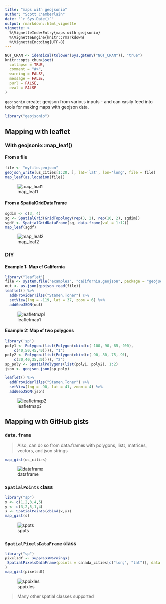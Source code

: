 ```yaml
---
title: "maps with geojsonio"
author: "Scott Chamberlain"
date: "`r Sys.Date()`"
output: rmarkdown::html_vignette
vignette: >
  %\VignetteIndexEntry{maps with geojsonio}
  %\VignetteEngine{knitr::rmarkdown}
  %\VignetteEncoding{UTF-8}
---
```


```r
NOT_CRAN <- identical(tolower(Sys.getenv("NOT_CRAN")), "true")
knitr::opts_chunk$set(
  collapse = TRUE,
  comment = "#>",
  warning = FALSE,
  message = FALSE,
  purl = FALSE,
  eval = FALSE
)
```

`geojsonio` creates geojson from various inputs - and can easily feed into tools for making maps with geojson data.

```r
library("geojsonio")
```


## Mapping with leaflet

### With geojsonio::map_leaf()

#### From a file

```r
file <- "myfile.geojson"
geojson_write(us_cities[1:20, ], lat='lat', lon='long', file = file)
map_leaf(as.location(file))
```

![map_leaf1](figure/map_leaf1.png)

#### From a SpatialGridDataFrame

```r
sgdim <- c(3, 4)
sg <- SpatialGrid(GridTopology(rep(0, 2), rep(10, 2), sgdim))
sgdf <- SpatialGridDataFrame(sg, data.frame(val = 1:12))
map_leaf(sgdf)
```

![map_leaf2](figure/map_leaf2.png)

### DIY

#### Example 1: Map of California

```r
library("leaflet")
file <- system.file("examples", "california.geojson", package = "geojsonio")
out <- as.json(geojson_read(file))
leaflet() %>% 
  addProviderTiles("Stamen.Toner") %>% 
  setView(lng = -119, lat = 37, zoom = 6) %>%
  addGeoJSON(out)
```

![leafletmap1](figure/leafletmap1.png)

#### Example 2: Map of two polygons

```r
library('sp')
poly1 <- Polygons(list(Polygon(cbind(c(-100,-90,-85,-100),
    c(40,50,45,40)))), "1")
poly2 <- Polygons(list(Polygon(cbind(c(-90,-80,-75,-90),
    c(30,40,35,30)))), "2")
sp_poly <- SpatialPolygons(list(poly1, poly2), 1:2)
json <- geojson_json(sp_poly)

leaflet() %>% 
  addProviderTiles("Stamen.Toner") %>% 
  setView(lng = -90, lat = 41, zoom = 4) %>%
  addGeoJSON(json)
```

![leafletmap2](figure/leafletmap2.png)

## Mapping with GitHub gists

### `data.frame`

> Also, can do so from data.frames with polygons, lists, matrices, vectors, and json strings

```r
map_gist(us_cities)
```

![dataframe](figure/maps_dataframe.png)

### `SpatialPoints` class

```r
library("sp")
x <- c(1,2,3,4,5)
y <- c(3,2,5,1,4)
s <- SpatialPoints(cbind(x,y))
map_gist(s)
```

![sppts](figure/maps_sppts.png)

### `SpatialPixelsDataFrame` class

```r
library("sp")
pixelsdf <- suppressWarnings(
 SpatialPixelsDataFrame(points = canada_cities[c("long", "lat")], data = canada_cities)
)
map_gist(pixelsdf)
```

![sppixles](figure/maps_sppixels.png)

> Many other spatial classes supported
